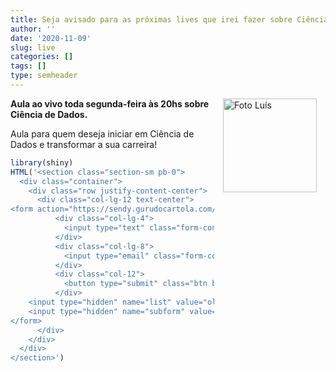 ```yaml
---
title: Seja avisado para as próximas lives que irei fazer sobre Ciência de Dados
author: ''
date: '2020-11-09'
slug: live
categories: []
tags: []
type: semheader
---
```

<img src="https://www.luisotavio.pro/images/gallery/6.jpg" height="150" alt="Foto Luís" align="right" style="margin: 0 1em 0 1em" />

**Aula ao vivo toda segunda-feira às 20hs sobre Ciência de Dados.** 

Aula para quem deseja iniciar em Ciência de Dados e transformar a sua carreira!

```r
library(shiny)
HTML('<section class="section-sm pb-0">
  <div class="container">
    <div class="row justify-content-center">
      <div class="col-lg-12 text-center">
<form action="https://sendy.gurudocartola.com/subscribe" method="POST" accept-charset="utf-8">
          <div class="col-lg-4">
            <input type="text" class="form-control mb-3" id="name" name="name" placeholder="seu nome">
          </div>
          <div class="col-lg-8">
            <input type="email" class="form-control mb-5" id="email" name="email" placeholder="seu melhor e-mail">
          </div>
          <div class="col-12">
            <button type="submit" class="btn btn-primary">GARANTIR MINHA VAGA NA LIVE</button>
          </div>
	<input type="hidden" name="list" value="olrRbHKe7O1l4892zIw8928W7Q"/>
	<input type="hidden" name="subform" value="yes"/>
</form>
      </div>
    </div>
  </div>
</section>')
```

